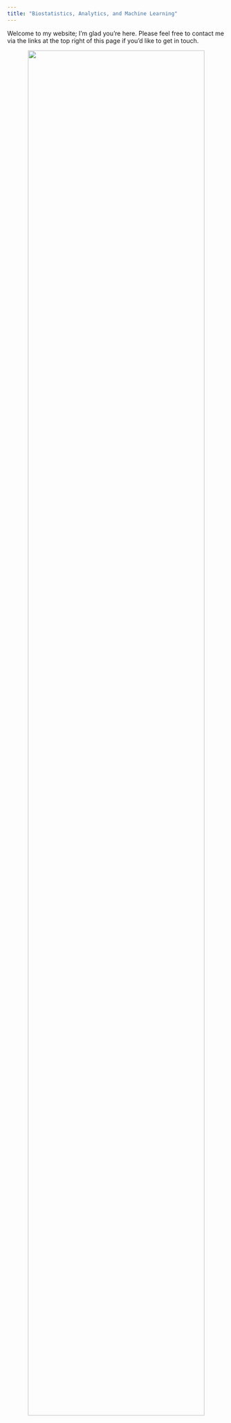 ```yaml
---
title: "Biostatistics, Analytics, and Machine Learning"
---
```


Welcome to my website; I'm glad you're here. Please feel free to contact me via the links at the top right of this page if you'd like to get in touch.

<center>
![](homepic2.jpeg){width=90% height=90%}
</center>